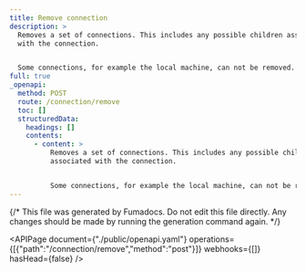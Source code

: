 ```yaml
---
title: Remove connection
description: >
  Removes a set of connections. This includes any possible children associated
  with the connection.


  Some connections, for example the local machine, can not be removed.
full: true
_openapi:
  method: POST
  route: /connection/remove
  toc: []
  structuredData:
    headings: []
    contents:
      - content: >
          Removes a set of connections. This includes any possible children
          associated with the connection.


          Some connections, for example the local machine, can not be removed.
---
```


{/* This file was generated by Fumadocs.
Do not edit this file directly. Any changes should be made by running the generation command again. */}

<APIPage document={"./public/openapi.yaml"} operations={[{"path":"/connection/remove","method":"post"}]} webhooks={[]} hasHead={false} />